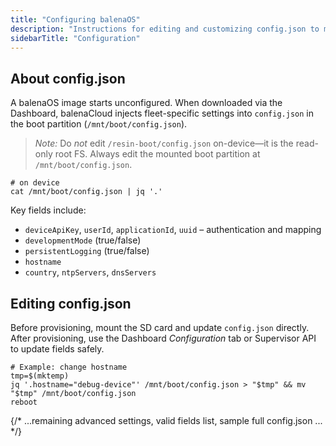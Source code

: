 ```yaml
---
title: "Configuring balenaOS"
description: "Instructions for editing and customizing config.json to modify balenaOS behavior"
sidebarTitle: "Configuration"
---
```


## About config.json

A balenaOS image starts unconfigured. When downloaded via the Dashboard, balenaCloud injects fleet-specific settings into `config.json` in the boot partition (`/mnt/boot/config.json`).

> _Note:_ Do _not_ edit `/resin-boot/config.json` on-device—it is the read-only root FS. Always edit the mounted boot partition at `/mnt/boot/config.json`.

```shell
# on device
cat /mnt/boot/config.json | jq '.'
```

Key fields include:

- `deviceApiKey`, `userId`, `applicationId`, `uuid` – authentication and mapping
- `developmentMode` (true/false)
- `persistentLogging` (true/false)
- `hostname`
- `country`, `ntpServers`, `dnsServers`

## Editing config.json

Before provisioning, mount the SD card and update `config.json` directly. After provisioning, use the Dashboard _Configuration_ tab or Supervisor API to update fields safely.

```shell
# Example: change hostname
tmp=$(mktemp)
jq '.hostname="debug-device"' /mnt/boot/config.json > "$tmp" && mv "$tmp" /mnt/boot/config.json
reboot
```

{/* ...remaining advanced settings, valid fields list, sample full config.json ... */}
